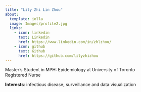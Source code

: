 ```yaml
---
title: "Lily Zhi Lin Zhou"
about:
  template: jolla
  image: Images/profile2.jpg
  links:
    - icon: linkedin
      text: Linkedin
      href: https://www.linkedin.com/in/zhlzhou/
    - icon: github
      text: Github
      href: https://github.com/lilyzhizhou
---
```


Master's Student in MPH: Epidemiology at University of Toronto\
Registered Nurse

**Interests**: infectious disease, surveillance and data visualization


